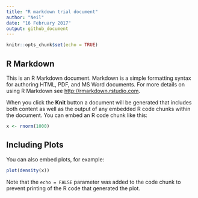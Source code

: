 ```yaml
---
title: "R markdown trial document"
author: "Neil"
date: "16 February 2017"
output: github_document
---
```


```r
knitr::opts_chunk$set(echo = TRUE)
```

## R Markdown

This is an R Markdown document. Markdown is a simple formatting syntax for authoring HTML, PDF, and MS Word documents. For more details on using R Markdown see <http://rmarkdown.rstudio.com>.

When you click the **Knit** button a document will be generated that includes both content as well as the output of any embedded R code chunks within the document. You can embed an R code chunk like this:

```r
x <- rnorm(1000)


```

## Including Plots

You can also embed plots, for example:

```r
plot(density(x))
```

Note that the `echo = FALSE` parameter was added to the code chunk to prevent printing of the R code that generated the plot.

